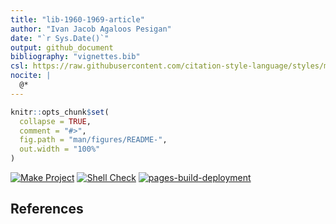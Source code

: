 ```yaml
---
title: "lib-1960-1969-article"
author: "Ivan Jacob Agaloos Pesigan"
date: "`r Sys.Date()`"
output: github_document
bibliography: "vignettes.bib"
csl: https://raw.githubusercontent.com/citation-style-language/styles/master/apa.csl
nocite: |
  @*
---
```


<!-- README.md is generated from .setup/readme/README.Rmd. Please edit that file -->

```r
knitr::opts_chunk$set(
  collapse = TRUE,
  comment = "#>",
  fig.path = "man/figures/README-",
  out.width = "100%"
)
```

<!-- badges: start -->
[![Make Project](https://github.com/ijapesigan/lib-1960-1969-article/actions/workflows/make.yml/badge.svg)](https://github.com/ijapesigan/lib-1960-1969-article/actions/workflows/make.yml)
[![Shell Check](https://github.com/ijapesigan/lib-1960-1969-article/actions/workflows/shellcheck.yml/badge.svg)](https://github.com/ijapesigan/lib-1960-1969-article/actions/workflows/shellcheck.yml)
[![pages-build-deployment](https://github.com/ijapesigan/lib-1960-1969-article/actions/workflows/pages/pages-build-deployment/badge.svg)](https://github.com/ijapesigan/lib-1960-1969-article/actions/workflows/pages/pages-build-deployment)
<!-- badges: end -->

## References
